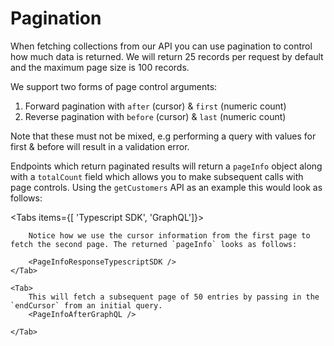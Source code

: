 
# Pagination

When fetching collections from our API you can use pagination to control how much data is returned. We will return 25 records per request by default and the maximum page size is 100 records.

We support two forms of page control arguments:

1. Forward pagination with `after` (cursor) & `first` (numeric count)
1. Reverse pagination with `before` (cursor) & `last` (numeric count)

Note that these must not be mixed, e.g performing a query with values for first & before will result in a validation error.

Endpoints which return paginated results will return a `pageInfo` object along with a `totalCount` field which allows you to make subsequent calls with page controls. Using the `getCustomers` API as an example this would look as follows:

<Tabs items={[ 'Typescript SDK', 'GraphQL']}>
    <Tab>
        <PageInfoAfterTypescriptSDK />

        Notice how we use the cursor information from the first page to fetch the second page. The returned `pageInfo` looks as follows:

        <PageInfoResponseTypescriptSDK />
    </Tab>

    <Tab>
        This will fetch a subsequent page of 50 entries by passing in the `endCursor` from an initial query.
        <PageInfoAfterGraphQL />

    </Tab>

</Tabs>
